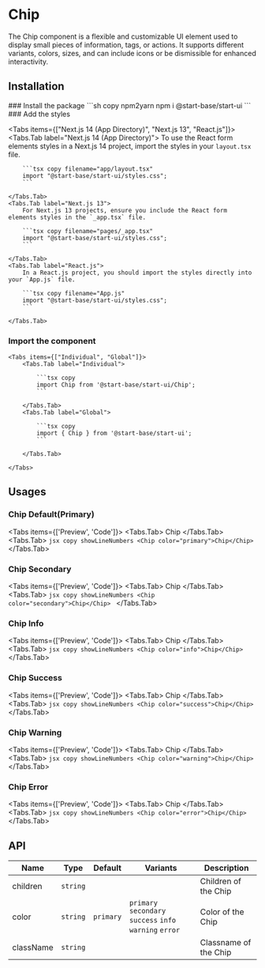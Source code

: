 
# Chip

The Chip component is a flexible and customizable UI element used to display small pieces of information, tags, or actions. It supports different variants, colors, sizes, and can include icons or be dismissible for enhanced interactivity.

## Installation

<Steps>
### Install the package
```sh copy npm2yarn
npm i @start-base/start-ui
```
### Add the styles

<Tabs items={["Next.js 14 (App Directory)", "Next.js 13", "React.js"]}>
    <Tabs.Tab label="Next.js 14 (App Directory)">
        To use the React form elements styles in a Next.js 14 project, import the styles in your `layout.tsx` file.

        ```tsx copy filename="app/layout.tsx"
        import "@start-base/start-ui/styles.css";
        ```

    </Tabs.Tab>
    <Tabs.Tab label="Next.js 13">
        For Next.js 13 projects, ensure you include the React form elements styles in the `_app.tsx` file.

        ```tsx copy filename="pages/_app.tsx"
        import "@start-base/start-ui/styles.css";
        ```

    </Tabs.Tab>
    <Tabs.Tab label="React.js">
        In a React.js project, you should import the styles directly into your `App.js` file.

        ```tsx copy filename="App.js"
        import "@start-base/start-ui/styles.css";
        ```

    </Tabs.Tab>

</Tabs>

### Import the component

    <Tabs items={["Individual", "Global"]}>
        <Tabs.Tab label="Individual">

            ```tsx copy
            import Chip from '@start-base/start-ui/Chip';
            ```

        </Tabs.Tab>
        <Tabs.Tab label="Global">

            ```tsx copy
            import { Chip } from '@start-base/start-ui';
            ```

        </Tabs.Tab>

    </Tabs>

</Steps>

## Usages

### Chip Default(Primary)

<Tabs items={['Preview', 'Code']}>
  <Tabs.Tab>
    <Preview height="100px">
      <Chip color="primary">Chip</Chip>
    </Preview>
  </Tabs.Tab>
  <Tabs.Tab>
    ```jsx copy showLineNumbers
    <Chip color="primary">Chip</Chip>
    ```
  </Tabs.Tab>
</Tabs>

### Chip Secondary

<Tabs items={['Preview', 'Code']}>
  <Tabs.Tab>
    <Preview height="100px">
      <Chip color="primary">Chip</Chip>
    </Preview>
  </Tabs.Tab>
  <Tabs.Tab>
    ```jsx copy showLineNumbers
    <Chip color="secondary">Chip</Chip>
    ```
  </Tabs.Tab>
</Tabs>

### Chip Info

<Tabs items={['Preview', 'Code']}>
  <Tabs.Tab>
    <Preview height="100px">
      <Chip color="info">Chip</Chip>
    </Preview>
  </Tabs.Tab>
  <Tabs.Tab>
    ```jsx copy showLineNumbers
    <Chip color="info">Chip</Chip>
    ```
  </Tabs.Tab>
</Tabs>

### Chip Success

<Tabs items={['Preview', 'Code']}>
  <Tabs.Tab>
    <Preview height="100px">
      <Chip color="success">Chip</Chip>
    </Preview>
  </Tabs.Tab>
  <Tabs.Tab>
    ```jsx copy showLineNumbers
    <Chip color="success">Chip</Chip>
    ```
  </Tabs.Tab>
</Tabs>

### Chip Warning

<Tabs items={['Preview', 'Code']}>
  <Tabs.Tab>
    <Preview height="100px">
      <Chip color="warning">Chip</Chip>
    </Preview>
  </Tabs.Tab>
  <Tabs.Tab>
    ```jsx copy showLineNumbers
    <Chip color="warning">Chip</Chip>
    ```
  </Tabs.Tab>
</Tabs>

### Chip Error

<Tabs items={['Preview', 'Code']}>
  <Tabs.Tab>
    <Preview height="100px">
      <Chip color="error">Chip</Chip>
    </Preview>
  </Tabs.Tab>
  <Tabs.Tab>
    ```jsx copy showLineNumbers
    <Chip color="error">Chip</Chip>
    ```
  </Tabs.Tab>
</Tabs>

## API

| Name      | Type     | Default   | Variants                                                 | Description           |
| --------- | -------- | --------- | -------------------------------------------------------- | --------------------- |
| children  | `string` |           |                                                          | Children of the Chip  |
| color     | `string` | `primary` | `primary` `secondary` `success` `info` `warning` `error` | Color of the Chip     |
| className | `string` |           |                                                          | Classname of the Chip |
